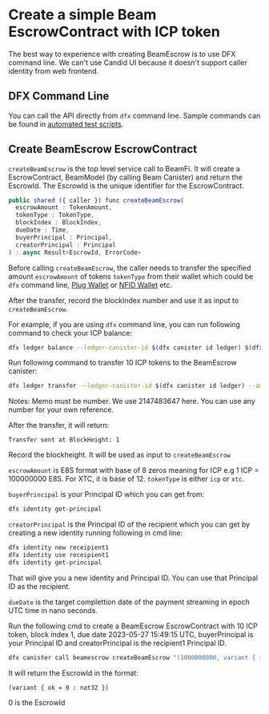 # Create a simple Beam EscrowContract with ICP token

The best way to experience with creating BeamEscrow is to use DFX command line. We can't use Candid UI because it doesn't support caller identity from web frontend.

## DFX Command Line

You can call the API directly from `dfx` command line. Sample commands can be found in [automated test scripts](https://github.com/BeamFi/BeamFiProtocol/blob/main/backend/test/test-claim-reentrancy.sh).

## Create BeamEscrow EscrowContract

`createBeamEscrow` is the top level service call to BeamFi. It will create a EscrowContract, BeamModel (by calling Beam Canister) and return the EscrowId. The EscrowId is the unique identifier for the EscrowContract.

```js
public shared ({ caller }) func createBeamEscrow(
  escrowAmount : TokenAmount,
  tokenType : TokenType,
  blockIndex : BlockIndex,
  dueDate : Time,
  buyerPrincipal : Principal,
  creatorPrincipal : Principal
) : async Result<EscrowId, ErrorCode>
```

Before calling `createBeamEscrow`, the caller needs to transfer the specified amount `escrowAmount` of tokens `tokenType` from their wallet which could be `dfx` command line, [Plug Wallet](https://plugwallet.ooo/) or [NFID Wallet](https://nfid.one/) etc.

After the transfer, record the blockIndex number and use it as input to `createBeamEscrow`.

For example, if you are using `dfx` command line, you can run following command to check your ICP balance:

```bash
dfx ledger balance --ledger-canister-id $(dfx canister id ledger) $(dfx ledger account-id)
```

Run following command to transfer 10 ICP tokens to the BeamEscrow canister:

```bash
dfx ledger transfer --ledger-canister-id $(dfx canister id ledger) --amount 10 --memo 2147483647 $(dfx ledger account-id --of-canister beamescrow)
```


<Callout type="warning" emoji="⚠️">
  Notes: Memo must be number. We use 2147483647 here. You can use any number for
  your own reference.
</Callout>

After the transfer, it will return:

```
Transfer sent at BlockHeight: 1
```

Record the blockheight. It will be used as input to `createBeamEscrow`

`escrowAmount` is E8S format with base of 8 zeros meaning for ICP e.g 1 ICP = 100000000 E8S. For XTC, it is base of 12.
`tokenType` is either `icp` or `xtc`.

`buyerPrincipal` is your Principal ID which you can get from:

```bash
dfx identity get-principal
```

`creatorPrincipal` is the Principal ID of the recipient which you can get by creating a new identity running following in cmd line:

```bash
dfx identity new receipient1
dfx identity use receipient1
dfx identity get-principal
```

That will give you a new identity and Principal ID. You can use that Principal ID as the recipient.

`dueDate` is the target complettion date of the payment streaming in epoch UTC time in nano seconds.

Run the following cmd to create a BeamEscrow EscrowContract with 10 ICP token, block index 1, due date 2023-05-27 15:49:15 UTC, buyerPrincipal is your Principal ID and creatorPrincipal is the recipient1 Principal ID.

```bash
dfx canister call beamescrow createBeamEscrow "(1000000000, variant { icp }, 1, 1682714555000000000, principal \"ktaun-mznjo-4w2qi-von4m-qodwj-hpm4t-d4yoo-dkzvz-7al2r-px72c-gae\", principal \"om674-h2bcd-bhoxu-2deg5-lqfv5-w7kea-oqsa2-rhtqu-o5jih-5xfc7-qae\")"
```

It will return the EscrowId in the format:

```
(variant { ok = 0 : nat32 })
```

0 is the EscrowId
